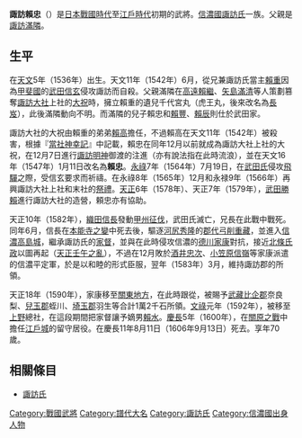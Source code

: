 {{unreferenced|time=2016-10-12T12:52:56+00:00}}
{{日本武士
|名稱= 諏訪 賴忠
|圖片名稱= 
|圖片大小= 
|圖片說明= 
|時代= [[日本戰國時代|日本戰國時代]]－[[江戶時代|江戶時代]]前期
|出生日期= [[天文_(後奈良天皇)|天文]]5年（1536年）
|出生地點= 
|逝世日期= [[慶長|慶長]]11年8月11日（1606年9月13日）
|逝世地點= 
|假名= 
|羅馬字= 
|幼名= 
|改名= 
|别名= 伊勢宮丸、小太郎（通稱）
|諡号= 
|神号= 
|戒名= 永明院殿光山宗瑚大居士
|洗禮名= 
|墓所= [[長野縣|長野縣]][[茅野市|茅野市]][[茅野上原|茅野上原]]的[[賴岳寺|賴岳寺]]
|朝廷官位= [[從五位下|從五位下]][[安藝守|安藝守]]
|幕府職位= 
|主君= [[武田信玄|武田信玄]]→[[武田勝賴|勝賴]]→[[德川家康|德川家康]]
|藩= [[上野|上野]][[總社藩|總社藩]]主
|氏族= [[諏訪氏|諏訪氏]]
|父母= 父：[[諏訪滿隣|諏訪滿隣]]
|養父= 
|養母= 
|兄弟= 兄：[[諏訪賴豐|賴豐]]、[[諏訪賴清|賴清]]
|姐妹= 
|正室= [[向山氏|向山氏]]
|側室= 
|嗣子= '''[[諏訪賴水|賴水]]'''、[[諏訪賴定|賴定]]、[[諏訪賴雄|賴雄]]、[[諏方賴廣|諏方賴廣]]（大祝家）、[[諏訪賴盛|賴盛]]
|嗣女= 
|養子= 
|養女= 
}}
{{japanese|japanese=諏訪 頼忠|kana=すわ よりただ|romaji=Suwa Yoritada|舊寫=諏訪 賴忠}}
'''諏訪賴忠'''（{{bd|1536年||1606年|9月13日}}）是[[日本戰國時代|日本戰國時代]]至[[江戶時代|江戶時代]]初期的武將。[[信濃國|信濃國]][[諏訪氏|諏訪氏]]一族。父親是[[諏訪滿隣|諏訪滿隣]]。

== 生平 ==
在[[天文_(後奈良天皇)|天文]]5年（1536年）出生。天文11年（1542年）6月，從兄兼諏訪氏當主[[諏訪賴重|賴重]]因為[[甲斐國|甲斐國]]的[[武田信玄|武田信玄]]侵攻諏訪而自殺。父親滿隣在[[高遠賴繼|高遠賴繼]]、[[矢島滿清|矢島滿清]]等人策劃篡奪[[諏訪大社|諏訪大社]]上社的[[大祝|大祝]]時，擁立賴重的遺兒千代宮丸（虎王丸，後來改名為[[長岌|長岌]]），此後滿隣動向不明。而滿隣的兒子賴忠和[[諏訪賴豐|賴豐]]、[[諏訪賴辰|賴辰]]則仕於武田家。

諏訪大社的大祝由賴重的弟弟[[諏訪賴高|賴高]]擔任，不過賴高在天文11年（1542年）被殺害，根據『[[當社神幸記|當社神幸記]]』中記載，賴忠在同年12月以前就成為諏訪大社上社的大祝，在12月7日進行[[諏訪明神|諏訪明神]]御渡的注進（亦有說法指在此時流浪），並在天文16年（1547年）1月11日改名為'''賴忠'''。[[永祿|永祿]]7年（1564年）7月19日，在[[武田氏|武田氏]]侵攻[[飛驒|飛驒]]之際，受信玄要求而祈禱。在永祿8年（1565年）12月和永禄9年（1566年）再興諏訪大社上社和末社的[[祭禮|祭禮]]。[[天正_(日本)|天正]]6年（1578年）、天正7年（1579年），[[武田勝賴|武田勝賴]]進行諏訪大社的造營，頼忠亦有協助。

天正10年（1582年），[[織田信長|織田信長]]發動[[甲州征伐|甲州征伐]]，武田氏滅亡，兄長在此戰中戰死。同年6月，信長在[[本能寺之變|本能寺之變]]中死去後，驅逐[[河尻秀隆|河尻秀隆]]的[[郡代|郡代]][[弓削重藏|弓削重藏]]，並進入[[信濃|信濃]][[高島城|高島城]]，繼承諏訪氏的[[家督|家督]]，並與在此時侵攻信濃的[[德川家康|德川家康]]對抗，接近[[北條氏政|北條氏政]]以圖再起（[[天正壬午之亂|天正壬午之亂]]），不過在12月敗於[[酒井忠次|酒井忠次]]、[[小笠原信嶺|小笠原信嶺]]等家康派遣的信濃平定軍，於是以和睦的形式臣服，翌年（1583年）3月，維持諏訪郡的所領。

天正18年（1590年），家康移至[[關東地方|關東地方]]，在此時跟從，被賜予[[武藏|武藏]][[比企郡|比企郡]]奈良梨、[[兒玉郡|兒玉郡]]蛭川、[[埼玉郡|埼玉郡]]羽生等合計1萬2千石所領。[[文祿|文祿]]元年（1592年），被移至[[上野|上野]]總社，在這段期間把家督讓予嫡男[[諏訪賴水|賴水]]。[[慶長|慶長]]5年（1600年），在[[關原之戰|關原之戰]]中擔任[[江戶城|江戶城]]的留守居役。在慶長11年8月11日（1606年9月13日）死去。享年70歲。

== 相關條目 ==
*[[諏訪氏|諏訪氏]]

{{諏訪氏當主|||1582年－1592年}}
{{總社藩主|[[諏訪氏|諏訪氏]]|初代|1592年}}
[[Category:戰國武將|Category:戰國武將]]
[[Category:譜代大名|Category:譜代大名]]
[[Category:諏訪氏|Category:諏訪氏]]
[[Category:信濃國出身人物|Category:信濃國出身人物]]
